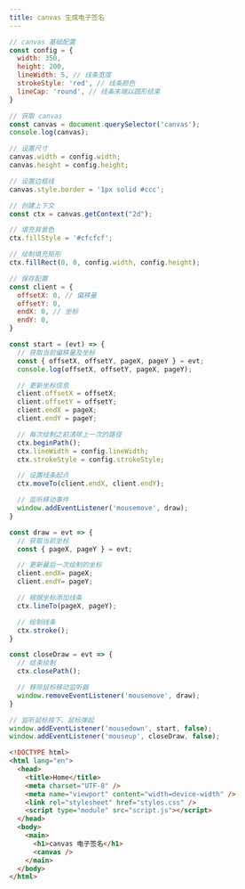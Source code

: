 ```yaml
---
title: canvas 生成电子签名
---
```


<SandpackEditor template="vanilla">

```js src/index.js active
// canvas 基础配置
const config = {
  width: 350,
  height: 200,
  lineWidth: 5, // 线条宽度
  strokeStyle: 'red', // 线条颜色
  lineCap: 'round', // 线条末端以圆形结束
}

// 获取 canvas 
const canvas = document.querySelector('canvas');
console.log(canvas);

// 设置尺寸
canvas.width = config.width;
canvas.height = config.height;

// 设置边框线
canvas.style.border = '1px solid #ccc';

// 创建上下文
const ctx = canvas.getContext("2d");

// 填充背景色
ctx.fillStyle = '#cfcfcf';

// 绘制填充矩形
ctx.fillRect(0, 0, config.width, config.height);

// 保存配置
const client = {
  offsetX: 0, // 偏移量
  offsetY: 0, 
  endX: 0, // 坐标
  endY: 0, 
}

const start = (evt) => {
  // 获取当前偏移量及坐标
  const { offsetX, offsetY, pageX, pageY } = evt;
  console.log(offsetX, offsetY, pageX, pageY);

  // 更新坐标信息
  client.offsetX = offsetX;
  client.offsetY = offsetY;
  client.endX = pageX;
  client.endY = pageY;

  // 每次绘制之前清除上一次的路径
  ctx.beginPath();
  ctx.lineWidth = config.lineWidth;
  ctx.strokeStyle = config.strokeStyle;

  // 设置线条起点
  ctx.moveTo(client.endX, client.endY);

  // 监听移动事件
  window.addEventListener('mousemove', draw);
}

const draw = evt => {
  // 获取当前坐标
  const { pageX, pageY } = evt;

  // 更新最后一次绘制的坐标
  client.endX= pageX; 
  client.endY= pageY;

  // 根据坐标添加线条
  ctx.lineTo(pageX, pageY);

  // 绘制线条
  ctx.stroke();
}

const closeDraw = evt => {
  // 结束绘制
  ctx.closePath();

  // 移除鼠标移动监听器
  window.removeEventListener('mousemove', draw);
}

// 监听鼠标按下、鼠标弹起
window.addEventListener('mousedown', start, false);
window.addEventListener('mouseup', closeDraw, false);
```

```html index.html
<!DOCTYPE html>
<html lang="en">
  <head>
    <title>Home</title>
    <meta charset="UTF-8" />
    <meta name="viewport" content="width=device-width" />
    <link rel="stylesheet" href="styles.css" />
    <script type="module" src="script.js"></script>
  </head>
  <body>
    <main>
      <h1>canvas 电子签名</h1>
      <canvas />
    </main>
  </body>
</html>
```

</SandpackEditor>
